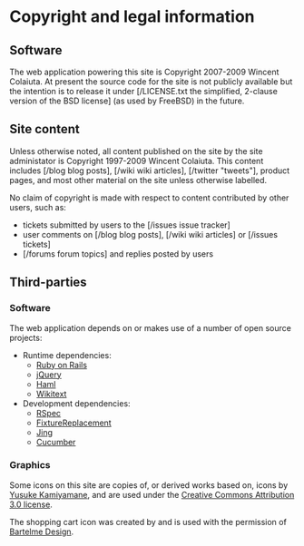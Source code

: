 = Copyright and legal information =

== Software ==

The web application powering this site is Copyright 2007-2009 Wincent Colaiuta. At present the source code for the site is not publicly available but the intention is to release it under [/LICENSE.txt the simplified, 2-clause version of the BSD license] (as used by FreeBSD) in the future.

== Site content ==

Unless otherwise noted, all content published on the site by the site administator is Copyright 1997-2009 Wincent Colaiuta. This content includes [/blog blog posts], [/wiki wiki articles], [/twitter "tweets"], product pages, and most other material on the site unless otherwise labelled.

No claim of copyright is made with respect to content contributed by other users, such as:

* tickets submitted by users to the [/issues issue tracker]
* user comments on [/blog blog posts], [/wiki wiki articles] or [/issues tickets]
* [/forums forum topics] and replies posted by users

== Third-parties ==

=== Software ===

The web application depends on or makes use of a number of open source projects:

* Runtime dependencies:
** [http://rubyonrails.org/ Ruby on Rails]
** [http://jquery.com/ jQuery]
** [http://haml.hamptoncatlin.com/ Haml]
** [http://wikitext.rubyforge.org/ Wikitext]
* Development dependencies:
** [http://rspec.info/ RSpec]
** [http://replacefixtures.rubyforge.org/ FixtureReplacement]
** [http://www.thaiopensource.com/relaxng/jing.html Jing]
** [http://cukes.info/ Cucumber]

=== Graphics ===

Some icons on this site are copies of, or derived works based on, icons by [http://www.pinvoke.com/ Yusuke Kamiyamane], and are used under the [http://creativecommons.org/licenses/by/3.0/ Creative Commons Attribution 3.0 license].

The shopping cart icon was created by and is used with the permission of [http://www.bartelme.at/journal/archive/shopping_cart_icon Bartelme Design].
